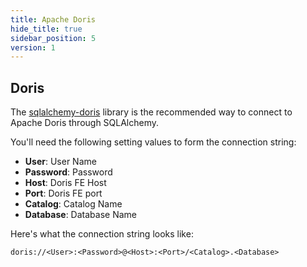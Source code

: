 ```yaml
---
title: Apache Doris
hide_title: true
sidebar_position: 5
version: 1
---
```


## Doris

The [sqlalchemy-doris](https://pypi.org/project/pydoris/) library is the recommended
way to connect to Apache Doris through SQLAlchemy.

You'll need the following setting values to form the connection string:

- **User**: User Name
- **Password**: Password
- **Host**: Doris FE Host
- **Port**: Doris FE port
- **Catalog**: Catalog Name
- **Database**: Database Name


Here's what the connection string looks like:

```
doris://<User>:<Password>@<Host>:<Port>/<Catalog>.<Database>
```
